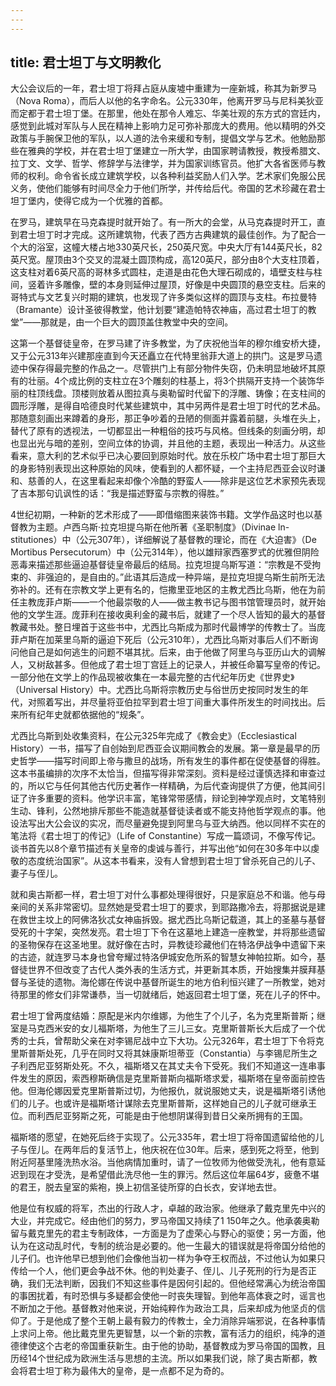 ```yaml
---
---
---
```

title: 君士坦丁与文明教化
---




大公会议后的一年，君士坦丁将拜占庭从废墟中重建为一座新城，称其为新罗马（Nova Roma），而后人以他的名字命名。公元330年，他离开罗马与尼科美狄亚而定都于君士坦丁堡。在那里，他处在那令人难忘、华美壮观的东方式的宫廷内，感觉到此城对军队与人民在精神上影响力足可弥补那庞大的费用。他以精明的外交政策与手腕保卫他的军队，以人道的法令来缓和专制，提倡文学与艺术。他勉励那些在雅典的学校，并在君士坦丁堡建立一所大学，由国家聘请教授，教授希腊文、拉丁文、文学、哲学、修辞学与法律学，并为国家训练官员。他扩大各省医师与教师的权利。命令省长成立建筑学校，以各种利益奖励人们入学。艺术家们免服公民义务，使他们能够有时间尽全力于他们所学，并传给后代。帝国的艺术珍藏在君士坦丁堡内，使得它成为一个优雅的首都。

在罗马，建筑早在马克森提时就开始了。有一所大的会堂，从马克森提时开工，直到君士坦丁时才完成。这所建筑物，代表了西方古典建筑的最佳创作。为了配合一个大的浴室，这幢大楼占地330英尺长，250英尺宽。中央大厅有144英尺长，82英尺宽。屋顶由3个交叉的混凝土圆顶构成，高120英尺，部分由8个大支柱顶着，这支柱对着6英尺高的哥林多式圆柱，走道是由花色大理石砌成的，墙壁支柱与柱间，竖着许多雕像，壁的本身则延伸过屋顶，好像是中央圆顶的悬空支柱。后来的哥特式与文艺复兴时期的建筑，也发现了许多类似这样的圆顶与支柱。布拉曼特（Bramante）设计圣彼得教堂，他计划要“建造帕特农神庙，高过君士坦丁的教堂”——那就是，由一个巨大的圆顶盖住教堂中央的空间。

这第一个基督徒皇帝，在罗马建了许多教堂，为了庆祝他当年的穆尔维安桥大捷，又于公元313年兴建那座直到今天还矗立在代特里翁菲大道上的拱门。这是罗马遗迹中保存得最完整的作品之一。尽管拱门上有部分物件失窃，仍未明显地破坏其原有的壮丽。4个成比例的支柱立在3个雕刻的柱基上，将3个拱隔开支持一个装饰华丽的柱顶线盘。顶楼则放着从图拉真与奥勒留时代留下的浮雕、铸像；在支柱间的圆形浮雕，是得自哈德良时代某些建筑中，其中另两件是君士坦丁时代的艺术品。那随意刻画出来蹲着的身形，那正争吵着的丑陋的侧面并露着前腿，头堆在头上，替代了原有的透视法，一切都显出一种粗俗的技巧与风格。但线条的刻画分明，却也显出光与暗的差别，空间立体的协调，并且他的主题，表现出一种活力。从这些看来，意大利的艺术似乎已决心要回到原始时代。放在乐校广场中君士坦丁那巨大的身影特别表现出这种原始的风味，使看到的人都怀疑，一个主持尼西亚会议时谦和、慈善的人，在这里看起来却像个冷酷的野蛮人——除非是这位艺术家预先表现了吉本那句讥讽性的话：“我是描述野蛮与宗教的得胜。”

4世纪初期，一种新的艺术形成了——即借缩图来装饰书籍。文学作品这时也以基督教为主题。卢西乌斯·拉克坦提乌斯在他所著《圣职制度》（Divinae ln-stitutiones）中（公元307年），详细解说了基督教的理论，而在《大迫害》（De Mortibus Persecutorum）中（公元314年），他以雄辩家西塞罗式的优雅但阴险恶毒来描述那些逼迫基督徒皇帝最后的结局。拉克坦提乌斯写道：“宗教是不受拘束的、非强迫的，是自由的。”此语其后造成一种异端，是拉克坦提乌斯生前所无法弥补的。还有在宗教文学上更有名的，恺撒里亚地区的主教尤西比乌斯，他在为前任主教庞菲卢斯——一个他最崇敬的人——做主教书记与图书馆管理员时，就开始他的文学生涯。庞菲利在接收奥利金的藏书后，就建了一个尽人皆知的最大的基督教藏书处。整日埋首于这些书中，尤西比乌斯成为那时代最博学的传教士了。当庞菲卢斯在加莱里乌斯的逼迫下死后（公元310年），尤西比乌斯对事后人们不断询问他自己是如何逃生的问题不堪其扰。后来，由于他做了阿里乌与亚历山大的调解人，又树敌甚多。但他成了君士坦丁宫廷上的记录人，并被任命纂写皇帝的传记。一部分他在文学上的作品现被收集在一本最完整的古代纪年历史《世界史》（Universal History）中。尤西比乌斯将宗教历史与俗世历史按同时发生的年代，对照着写出，并尽量将亚伯拉罕到君士坦丁间重大事件所发生的时间找出。后来所有纪年史就都依据他的“规条”。

尤西比乌斯到处收集资料，在公元325年完成了《教会史》（Ecclesiastical History）一书，描写了自创始到尼西亚会议期间教会的发展。第一章是最早的历史哲学——描写时间即上帝与撒旦的战场，所有发生的事件都在促使基督的得胜。这本书虽编排的次序不太恰当，但描写得非常深刻。资料是经过谨慎选择和审查过的，所以它与任何其他古代历史著作一样精确，为后代查询提供了方便，他其间引证了许多重要的资料。他学识丰富，笔锋常带感情，辩论到神学观点时，文笔特别生动、锋利，公然地排斥那些不能造就基督徒读者或不能支持他哲学观点的事。他设法写出大公会议的实况，而尽量避免提到阿里乌与亚大纳西。他以同样不实在的笔法将《君士坦丁的传记》（Life of Constantine）写成一篇颂词，不像写传记。谈书首先以8个章节描述有关皇帝的虔诚与善行，并写出他“如何在30多年中以虔敬的态度统治国家”。从这本书看来，没有人曾想到君士坦丁曾杀死自己的儿子、妻子与侄儿。

就和奥古斯都一样，君士坦丁对什么事都处理得很好，只是家庭总不和谐。他与母亲间的关系非常密切。显然她是受君士坦丁的要求，到耶路撒冷去，将那据说是建在救世主坟上的阿佛洛狄忒女神庙拆毁。据尤西比乌斯记载道，其上的圣墓与基督受死的十字架，突然发亮。君士坦丁下令在这墓地上建造一座教堂，并将那些遗留的圣物保存在这圣地里。就好像在古时，异教徒珍藏他们在特洛伊战争中遗留下来的古迹，就连罗马本身也曾夸耀过特洛伊城安危所系的智慧女神帕拉斯。如今，基督徒世界不但改变了古代人类外表的生活方式，并更新其本质，开始搜集并膜拜基督与圣徒的遗物。海伦娜在传说中基督所诞生的地方伯利恒兴建了一所教堂，她对待那里的修女们非常谦恭，当一切就绪后，她返回君士坦丁堡，死在儿子的怀中。

君士坦丁曾两度结婚：原配是米内尔维娜，为他生了个儿子，名为克里斯普斯；继室是马克西米安的女儿福斯塔，为他生了三儿三女。克里斯普斯长大后成了一个优秀的士兵，曾帮助父亲在对李锡尼战中立下大功。公元326年，君士坦丁下令将克里斯普斯处死，几乎在同时又将其妹康斯坦蒂亚（Constantia）与李锡尼所生之子利西尼亚努斯处死。不久，福斯塔又在其丈夫令下受死。我们不知道这一连串事件发生的原因，索西穆斯确信是克里斯普斯向福斯塔求爱，福斯塔在皇帝面前控告他。但海伦娜因爱克里斯普斯过切，为他报仇，就说服她丈夫，说是福斯塔引诱他们的儿子。也或许是福斯塔计谋除去克里斯普斯，这样她自己的儿子就可继承王位。而利西尼亚努斯之死，可能是由于他想阴谋得到昔日父亲所拥有的王国。

福斯塔的愿望，在她死后终于实现了。公元335年，君士坦丁将帝国遗留给他的儿子与侄儿。在两年后的复活节上，他庆祝在位30年。后来，感到死之将至，他到附近阿基里隆洗热水浴。当他病情加重时，请了一位牧师为他做受洗礼，他有意延迟到现在才受洗，是希望借此洗尽他一生的罪污。然后这位年届64岁，疲惫不堪的君王，脱去皇室的紫袍，换上初信圣徒所穿的白长衣，安详地去世。

他是位有权威的将军，杰出的行政人才，卓越的政治家。他继承了戴克里先中兴的大业，并完成它。经由他们的努力，罗马帝国又持续了1 150年之久。他承袭奥勒留与戴克里先的君主专制政体，一方面是为了虚荣心与野心的驱使；另一方面，他认为在这动乱时代，专制的统治是必要的。他一生最大的错误就是将帝国分给他的儿子们。也许他早已想到他们会像他当初一样为争夺王权而战，不过他认为如果只传给一个人，他们更会争战不休。他的判处妻子、侄儿、儿子死刑的行为是否正确，我们无法判断，因我们不知这些事件是因何引起的。但他经常满心为统治帝国的事困扰着，有时恐惧与多疑都会使他一时丧失理智。到他年高体衰之时，谣言也不断加之于他。基督教对他来说，开始纯粹作为政治工具，后来却成为他坚贞的信仰了。于是他成了整个王朝上最有毅力的传教士，全力消除异端邪说，在各种事情上求问上帝。他比戴克里先更智慧，以一个新的宗教，富有活力的组织，纯净的道德律使这个古老的帝国重获新生。由于他的协助，基督教成为罗马帝国的国教，且历经14个世纪成为欧洲生活与思想的主流。所以如果我们说，除了奥古斯都，教会将君士坦丁称为最伟大的皇帝，是一点都不足为奇的。